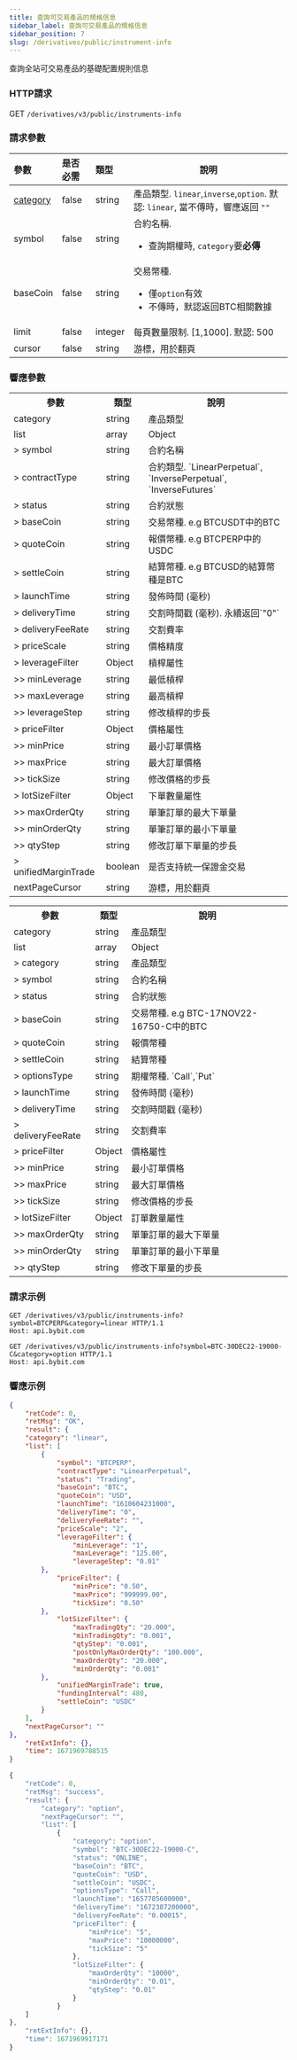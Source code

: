 ```yaml
---
title: 查詢可交易產品的規格信息
sidebar_label: 查詢可交易產品的規格信息
sidebar_position: 7
slug: /derivatives/public/instrument-info
---
```


查詢全站可交易產品的基礎配置規則信息


### HTTP請求
GET `/derivatives/v3/public/instruments-info`

### 請求參數
| 參數 | 是否必需 | 類型 | 說明|
|:----- |:-------|:-----|------ |
|[category](../enum#category) |false |string |產品類型. `linear`,`inverse`,`option`. 默認: `linear`, 當不傳時，響應返回 `""`|
|symbol |false |string |合約名稱. <ul><li>查詢期權時, `category`要**必傳**</li></ul>|
|baseCoin |false |string |交易幣種. <ul><li>僅`option`有效</li><li>不傳時，默認返回BTC相關數據</li></ul>|
|limit |false |integer |每頁數量限制. [1,1000]. 默認: 500|
|cursor |false |string |游標，用於翻頁|

### 響應參數
<Tabs>
<TabItem value="future" label="Linear|Inverse" default>
    <table border="0.8">
        <tr>
            <th>參數</th><th>類型</th><th>說明</th>
        </tr>
        <tr>
            <td>category</td><td>string</td><td>產品類型</td>
        </tr>
        <tr>
            <td>list</td><td>array</td><td>Object</td>
        </tr>
        <tr>
            <td>> symbol</td><td>string</td><td>合約名稱 </td>
        </tr>
        <tr>
            <td>> contractType</td><td>string</td><td>合約類型. `LinearPerpetual`, `InversePerpetual`, `InverseFutures`</td>
        </tr>
        <tr>
            <td>> status</td><td>string</td><td>合約狀態 </td>
        </tr>
        <tr>
            <td>> baseCoin</td><td>string</td><td>交易幣種. e.g BTCUSDT中的BTC</td>
        </tr>
        <tr>
            <td>> quoteCoin</td><td>string</td><td>報價幣種. e.g BTCPERP中的USDC</td>
        </tr>
        <tr>
            <td>> settleCoin</td><td>string</td><td>結算幣種. e.g BTCUSD的結算幣種是BTC</td>
        </tr>
        <tr>
            <td>> launchTime</td><td>string</td><td>發佈時間 (毫秒) </td>
        </tr>
        <tr>
            <td>> deliveryTime</td><td>string</td><td>交割時間戳 (毫秒). 永續返回`"0"` </td>
        </tr>
        <tr>
            <td>> deliveryFeeRate</td><td>string</td><td>交割費率 </td>
        </tr>
        <tr>
            <td>> priceScale</td><td>string</td><td>價格精度</td>
        </tr>
        <tr>
            <td>> leverageFilter</td><td>Object</td><td>槓桿屬性 </td>
        </tr>
        <tr>
            <td>>> minLeverage</td><td>string</td><td>最低槓桿 </td>
        </tr>
        <tr>
            <td>>> maxLeverage</td><td>string</td><td>最高槓桿 </td>
        </tr>
        <tr>
            <td>>> leverageStep</td><td>string</td><td>修改槓桿的步長 </td>
        </tr>
        <tr>
            <td>> priceFilter</td><td>Object</td><td>價格屬性 </td>
        </tr>
        <tr>
            <td>>> minPrice</td><td>string</td><td>最小訂單價格</td>
        </tr>
        <tr>
            <td>>> maxPrice</td><td>string</td><td>最大訂單價格</td>
        </tr>
        <tr>
            <td>>> tickSize</td><td>string</td><td>修改價格的步長</td>
        </tr>
        <tr>
            <td>> lotSizeFilter</td><td>Object</td><td>下單數量屬性 </td>
        </tr>
        <tr>
            <td>>> maxOrderQty</td><td>string</td><td>單筆訂單的最大下單量 </td>
        </tr>
        <tr>
            <td>>> minOrderQty</td><td>string</td><td>單筆訂單的最小下單量 </td>
        </tr>
        <tr>
            <td>>> qtyStep</td><td>string</td><td>修改訂單下單量的步長 </td>
        </tr>
        <tr>
            <td>> unifiedMarginTrade</td><td>boolean</td><td>是否支持統一保證金交易 </td>
        </tr>
        <tr>
            <td>nextPageCursor</td><td>string</td><td>游標，用於翻頁</td>
        </tr>
    </table>
</TabItem>


<TabItem value="option" label="option">
    <table border="0.8">
        <tr>
            <th>參數</th><th>類型</th><th>說明</th>
        </tr>
        <tr>
            <td>category</td><td>string</td><td>產品類型</td>
        </tr>
        <tr>
            <td>list</td><td>array</td><td>Object</td>
        </tr>
        <tr>
            <td>> category</td><td>string</td><td>產品類型 </td>
        </tr>
        <tr>
            <td>> symbol</td><td>string</td><td>合約名稱 </td>
        </tr>
        <tr>
            <td>> status</td><td>string</td><td>合約狀態 </td>
        </tr>
        <tr>
            <td>> baseCoin</td><td>string</td><td>交易幣種. e.g BTC-17NOV22-16750-C中的BTC </td>
        </tr>
        <tr>
            <td>> quoteCoin</td><td>string</td><td>報價幣種 </td>
        </tr>
        <tr>
            <td>> settleCoin</td><td>string</td><td>結算幣種 </td>
        </tr>
        <tr>
            <td>> optionsType</td><td>string</td><td>期權幣種. `Call`,`Put` </td>
        </tr>
        <tr>
            <td>> launchTime</td><td>string</td><td>發佈時間 (毫秒) </td>
        </tr>
        <tr>
            <td>> deliveryTime</td><td>string</td><td>交割時間戳 (毫秒) </td>
        </tr>
        <tr>
            <td>> deliveryFeeRate</td><td>string</td><td>交割費率 </td>
        </tr>
        <tr>
            <td>> priceFilter</td><td>Object</td><td>價格屬性 </td>
        </tr>
        <tr>
            <td>>> minPrice</td><td>string</td><td>最小訂單價格</td>
        </tr>
        <tr>
            <td>>> maxPrice</td><td>string</td><td>最大訂單價格</td>
        </tr>
        <tr>
            <td>>> tickSize</td><td>string</td><td>修改價格的步長</td>
        </tr>
        <tr>
            <td>> lotSizeFilter</td><td>Object</td><td>訂單數量屬性 </td>
        </tr>
        <tr>
            <td>>> maxOrderQty</td><td>string</td><td>單筆訂單的最大下單量 </td>
        </tr>
        <tr>
            <td>>> minOrderQty</td><td>string</td><td>單筆訂單的最小下單量 </td>
        </tr>
        <tr>
            <td>>> qtyStep</td><td>string</td><td>修改下單量的步長 </td>
        </tr>
    </table>
</TabItem>
</Tabs>

### 請求示例

<Tabs>
<TabItem value="console" label="linear">

```http
GET /derivatives/v3/public/instruments-info?symbol=BTCPERP&category=linear HTTP/1.1
Host: api.bybit.com
```

</TabItem>

<TabItem value="console-option" label="option">

```http
GET /derivatives/v3/public/instruments-info?symbol=BTC-30DEC22-19000-C&category=option HTTP/1.1
Host: api.bybit.com
```

</TabItem>
</Tabs>

### 響應示例

<Tabs>
<TabItem value="js linear" label="js linear">

```json
{
    "retCode": 0,
    "retMsg": "OK",
    "result": {
    "category": "linear",
    "list": [
        {
            "symbol": "BTCPERP",
            "contractType": "LinearPerpetual",
            "status": "Trading",
            "baseCoin": "BTC",
            "quoteCoin": "USD",
            "launchTime": "1610604231000",
            "deliveryTime": "0",
            "deliveryFeeRate": "",
            "priceScale": "2",
            "leverageFilter": {
                "minLeverage": "1",
                "maxLeverage": "125.00",
                "leverageStep": "0.01"
        },
            "priceFilter": {
                "minPrice": "0.50",
                "maxPrice": "999999.00",
                "tickSize": "0.50"
        },
            "lotSizeFilter": {
                "maxTradingQty": "20.000",
                "minTradingQty": "0.001",
                "qtyStep": "0.001",
                "postOnlyMaxOrderQty": "100.000",
                "maxOrderQty": "20.000",
                "minOrderQty": "0.001"
        },
            "unifiedMarginTrade": true,
            "fundingInterval": 480,
            "settleCoin": "USDC"
        }
    ],
    "nextPageCursor": ""
},
    "retExtInfo": {},
    "time": 1671969788515
}
```

</TabItem>
<TabItem value="js option" label="js option">

```javascript
{
    "retCode": 0,
    "retMsg": "success",
    "result": {
        "category": "option",
        "nextPageCursor": "",
        "list": [
            {
                "category": "option",
                "symbol": "BTC-30DEC22-19000-C",
                "status": "ONLINE",
                "baseCoin": "BTC",
                "quoteCoin": "USD",
                "settleCoin": "USDC",
                "optionsType": "Call",
                "launchTime": "1657785600000",
                "deliveryTime": "1672387200000",
                "deliveryFeeRate": "0.00015",
                "priceFilter": {
                    "minPrice": "5",
                    "maxPrice": "10000000",
                    "tickSize": "5"
                },
                "lotSizeFilter": {
                    "maxOrderQty": "10000",
                    "minOrderQty": "0.01",
                    "qtyStep": "0.01"
                }
            }
    ]
},
    "retExtInfo": {},
    "time": 1671969917171
}
```
</TabItem>
</Tabs>
